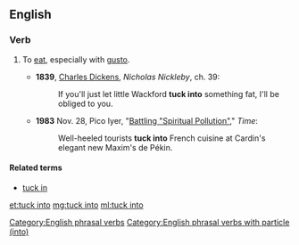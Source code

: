 ==English==

===Verb===
{{head|en|verb|phrasal verb}}

# {{lb|en|transitive}} To [[eat]], especially with [[gusto]].
#* '''1839''', [[w:Charles_Dickens|Charles Dickens]], ''Nicholas Nickleby'', ch. 39:
#*: If you'll just let little Wackford '''tuck into''' something fat, I'll be obliged to you.
#* '''1983''' Nov. 28, Pico Iyer, "[http://www.time.com/time/magazine/article/0,9171,926379,00.html Battling "Spiritual Pollution"]," ''Time'':
#*: Well-heeled tourists '''tuck into''' French cuisine at Cardin's elegant new Maxim's de Pékin.

====Related terms====
* [[tuck in]]

[[Category:English phrasal verbs]]
[[Category:English phrasal verbs with particle (into)]]

[[et:tuck into]]
[[mg:tuck into]]
[[ml:tuck into]]